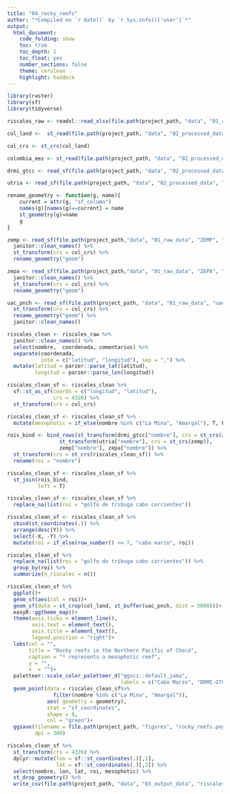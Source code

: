 ```yaml
---
title: "04_rocky_reefs"
author: "*Compiled on `r date()` by `r Sys.info()['user']`*"
output: 
  html_document:
    code_folding: show
    toc: true
    toc_depth: 1
    toc_float: yes
    number_sections: false
    theme: cerulean
    highlight: haddock
---
```


```r
library(raster)
library(sf)
library(tidyverse)
```

```r
riscales_raw <- readxl::read_xlsx(file.path(project_path, "data", "01_raw_data","riscales_chasqui.xlsx"))

col_land <-  st_read(file.path(project_path, "data", "02_processed_data", "admin","col_land.gpkg"))

col_crs <- st_crs(col_land)

colombia_eez <- st_read(file.path(project_path, "data", "02_processed_data", "admin","colombia_eez.gpkg"))

drmi_gtcc <- read_sf(file.path(project_path, "data", "02_processed_data", "admin","drmi_gtcc.gpkg"))

utria <- read_sf(file.path(project_path, "data", "02_processed_data", "admin","utria.gpkg"))
```

```r
rename_geometry <- function(g, name){
    current = attr(g, "sf_column")
    names(g)[names(g)==current] = name
    st_geometry(g)=name
    g
}

zemp <- read_sf(file.path(project_path,"data", "01_raw_data", "ZEMP", "ZEMP Min.shp")) %>% 
  janitor::clean_names() %>% 
  st_transform(crs = col_crs) %>% 
  rename_geometry("geom")

zepa <- read_sf(file.path(project_path,"data", "01_raw_data", "ZEPA", "ZEPA.shp")) %>% 
  janitor::clean_names() %>% 
  st_transform(crs = col_crs) %>% 
  rename_geometry("geom")

uac_pnch <- read_sf(file.path(project_path, "data", "01_raw_data", "uac-pnch", "LímiteUAC.shp")) %>% 
  st_transform(crs = col_crs) %>% 
  rename_geometry("geom") %>% 
  janitor::clean_names()

```

```r
riscales_clean <- riscales_raw %>% 
  janitor::clean_names() %>% 
  select(nombre,  coordenada, comentarios) %>% 
  separate(coordenada, 
           into = c("latitud", "longitud"), sep = ",") %>% 
  mutate(latitud = parzer::parse_lat(latitud),
         longitud = parzer::parse_lon(longitud)) 

riscales_clean_sf <- riscales_clean %>% 
  sf::st_as_sf(coords = c("longitud", "latitud"), 
               crs = 4326) %>% 
  st_transform(crs = col_crs) 
```


```r
riscales_clean_sf <- riscales_clean_sf %>% 
  mutate(mesophotic = if_else(nombre %in% c("La Mina", "Amargal"), T, F))
```

```r
rois_bind <- bind_rows(st_transform(drmi_gtcc["nombre"], crs = st_crs(zemp)),
                 st_transform(utria["nombre"], crs = st_crs(zemp)),
                 zemp["nombre"], zepa["nombre"]) %>% 
  st_transform(crs = st_crs(riscales_clean_sf)) %>% 
  rename(roi = "nombre")

riscales_clean_sf <- riscales_clean_sf %>% 
  st_join(rois_bind,
          left = T) 

riscales_clean_sf <- riscales_clean_sf %>% 
  replace_na(list(roi = "golfo de tribuga cabo corrientes")) 
```

```r
riscales_clean_sf <- riscales_clean_sf %>% 
  cbind(st_coordinates(.)) %>%
  arrange(desc(Y)) %>%
  select(-X, -Y) %>% 
  mutate(roi = if_else(row_number() <= 7, "cabo marzo", roi))

riscales_clean_sf %>% 
  replace_na(list(roi = "golfo de tribuga cabo corrientes")) %>% 
  group_by(roi) %>% 
  summarize(n_riscales = n())
```

```r
riscales_clean_sf %>%
  ggplot()+
  geom_sf(aes(col = roi))+
  geom_sf(data = st_crop(col_land, st_buffer(uac_pnch, dist = 5000)))+ 
  easyR::ggtheme_map()+
  theme(axis.ticks = element_line(), 
        axis.text = element_text(),
        axis.title = element_text(),
        legend.position = "right")+
  labs(col = "", 
       title = "Rocky reefs in the Northern Pacific of Chocó", 
       caption = "* represents a mesophotic reef", 
       y = "", 
       x  = "")+
  paletteer::scale_color_paletteer_d("ggsci::default_jama", 
                                     labels = c("Cabo Marzo", "DRMI-GTCC", "PNN Utria", "ZEPA"))+
  geom_point(data = riscales_clean_sf%>% 
               filter(nombre %in% c("La Mina", "Amargal")),
             aes( geometry = geometry),
             stat = "sf_coordinates", 
             shape = 8,
             col = "green")+
  ggsave(filename = file.path(project_path, "figures", "rocky_reefs.png"), 
         dpi = 300)

```
```r
riscales_clean_sf %>% 
  st_transform(crs = 4326) %>% 
  dplyr::mutate(lon = sf::st_coordinates(.)[,1],
                lat = sf::st_coordinates(.)[,2]) %>% 
  select(nombre, lon, lat, roi, mesophotic) %>% 
  st_drop_geometry() %>% 
  write_csv(file.path(project_path, "data", "03_output_data", "riscales_in_rois.csv"))
```


